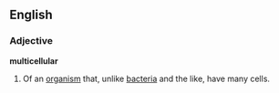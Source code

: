 ==English==
===Adjective===
'''multicellular'''
# Of an [[organism]] that, unlike [[bacteria]] and the like, have many cells.